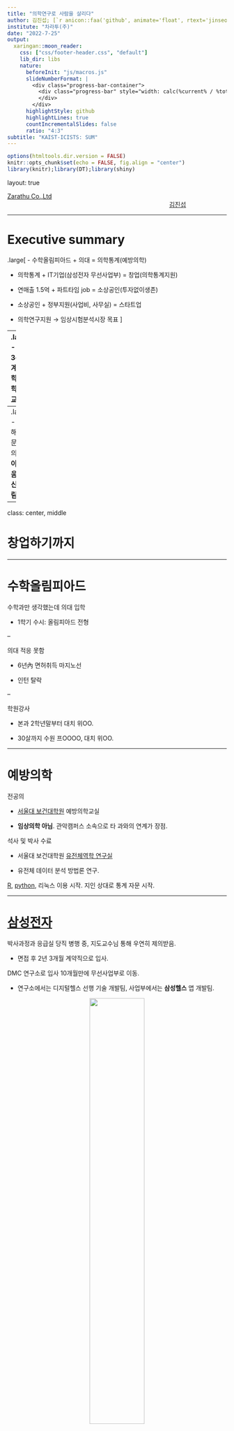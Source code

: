 ```yaml
---
title: "의학연구로 사람을 살리다"
author: 김진섭; [`r anicon::faa('github', animate='float', rtext='jinseob2kim')`](https://openstat.ai)
institute: "차라투(주)"
date: "2022-7-25"
output:
  xaringan::moon_reader:
    css: ["css/footer-header.css", "default"]
    lib_dir: libs
    nature:
      beforeInit: "js/macros.js"
      slideNumberFormat: |
        <div class="progress-bar-container">
          <div class="progress-bar" style="width: calc(%current% / %total% * 100%);">
          </div>
        </div>
      highlightStyle: github
      highlightLines: true
      countIncrementalSlides: false
      ratio: "4:3" 
subtitle: "KAIST-ICISTS: SUM"
---
```


```r
options(htmltools.dir.version = FALSE)
knitr::opts_chunk$set(echo = FALSE, fig.align = "center")
library(knitr);library(DT);library(shiny)
```


layout: true

<div class="my-footer"><span><a href="https://www.zarathu.com">Zarathu Co.,Ltd</a>   
&emsp;&emsp;&emsp;&emsp;&emsp;&emsp;&emsp;&emsp;&emsp;&emsp;&emsp;&emsp;&emsp;
&emsp;&emsp;&emsp;&emsp;&emsp;&emsp;&emsp;&emsp;&emsp;&emsp;&emsp;&emsp;&emsp;
<a href="https://github.com/jinseob2kim">김진섭</a></span></div> 


---

# Executive summary

.large[
- 수학올림피아드 + 의대 = 의학통계(예방의학)

- 의학통계 + IT기업(삼성전자 무선사업부) = 창업(의학통계지원)

- 연매출 1.5억 + 파트타임 job = 소상공인(투자없이생존)

- 소상공인 + 정부지원(사업비, 사무실) = 스타트업

- 의학연구지원 $\rightarrow$ 임상시험분석시장 목표
]

--
.large[
- 천하3분지계: 법학, 의학, 종교

- 사람을 살리고 널리 인간을 이롭게하는 **홍익인간**

- 김옥균, 맹상군, 유비
]
 
--
.large[
- 문제해결 $\rightarrow$ 문제정의 $\rightarrow$ **아름다움** $\rightarrow$ **신내림**
]



---
class: center, middle


# 창업하기까지 

---

# 수학올림피아드 

수학과만 생각했는데 의대 입학 

- 1학기 수시: 올림피아드 전형 

--

의대 적응 못함

- 6년內 면허취득 마지노선

- 인턴 탈락

--

학원강사 

- 본과 2학년말부터 대치 위OO.

- 30살까지 수원 프OOOO, 대치 위OO. 



---

# 예방의학

전공의 

- [서울대 보건대학원](http://health.snu.ac.kr/node/104) 예방의학교실 

- **임상의학 아님**. 관악캠퍼스 소속으로 타 과와의 연계가 장점. 


석사 및 박사 수료

- 서울대 보건대학원 [유전체역학 연구실](http://snugepi.snu.ac.kr/) 

- 유전체 데이터 분석 방법론 연구.


[R](https://www.r-project.org/), [python](https://www.python.org/), 리눅스 이용 시작. 지인 상대로 통계 자문 시작. 

---

# [삼성전자](http://health.chosun.com/news/dailynews_view.jsp?mn_idx=165897) 

박사과정과 응급실 당직 병행 중, 지도교수님 통해 우연히 제의받음.

- 면접 후 2년 3개월 계약직으로 입사. 

DMC 연구소로 입사 10개월만에 무선사업부로 이동. 

- 연구소에서는 디지털헬스 선행 기술 개발팀, 사업부에서는 **삼성헬스** 앱 개발팀.


<center>
<a href="https://newsimg.sedaily.com/2018/08/05/1S38RAKVMO_1.jpg/"><img src="https://newsimg.sedaily.com/2018/08/05/1S38RAKVMO_1.jpg" width=50%></a>
</center>

---

# 삼성전자에서 만난 의사.
.large[
- 중앙의대卒, 진단검사의학 전문의, 現 근무

- 연세의대 03학번(WELT 대표), 인턴中 무선사업부 입사, 사내벤처 1호.

- 美 소아과 의사
]

---

# 사내벤처 C-lab
.large[
사내 우수 아이디어 선발, 1년 과제 진행後 스핀오프 결정. 
]

.center[
![](http://img.hankyung.com/photo/201808/AA.17477376.1.jpg)
]

거북목관리 안경테, 1day 통계지원 서비스로 지원했으나 광탈.




---

# 퇴사 

.large[
2년차 중반 퇴사 결심. 

- 한국수력원자력 탈락. 

- 한국투자파트너스, 스틱인베스트먼트 VC 탈락. 


의료 쪽 일을 병행하며 의대 입시컨설팅에 도전하기로 함. 
]

--

.large[
의대 입시 컨설팅은 시작도 못함, 박사과정을 마치기로 결정. 
]

---

# 박사과정 

.large[
물리학에 빠짐. 일반상대성이론과 양자역학에 감명받음. 

- 이론연구자가 되기로 결심하고 통계이론 논문을 작성. 

- 해외 논문 게재 실패. 박사 학위도 어려움.

- 결국 자체 [블로그](https://blog.zarathu.com/posts/2018-11-08-mdlm/)에 게재.
]

---

# 법인설립 

연구는 안되는데 창업 공모전은 선정되기 시작.

- ['18년 창업선도대학 (예비)창업팀](https://www.k-startup.go.kr/homepage/businessManage/businessManageFunction.do?sid=111&itemSeq=1060): 블록체인 기반 유전체-건강 빅데이터 구축 및 정밀 의학 솔루션. 

- [심평원, 보험공단 주최 보건의료빅데이터를 활용한 창업아이디어 공모전](http://www.hira.or.kr/bbsDummy.do?brdBltNo=9598&brdScnBltNo=4&pageIndex=1&pgmid=HIRAA020041000100): 맞춤형 의학연구 애플리케이션

--

창업하기로 결심, 블록체인은 엄두가 나지 않음.

- 배운게 도둑질, 원래 하던 통계지원을 하기로 결정하고 1인 법인 설립.

- 처음엔 선배, 동기들과 그들의 지인들이 주 고객. 

- 現 맞춤형/공개 통계웹, 통계컨설팅, 공공빅데이터 분석이 주 업무


---

class: center, middle


# 창업 후 ~ 現 


---
# 맞춤형 통계웹

![](ss.png)
---
# [공개 통계웹](https://openstat.ai) 

![](https://blog.zarathu.com/posts/2018-11-24-basic-biostatistics/app.gif)


---
# 주요 계약 


- 대한심혈관중재학회 [COBIS III 레지스트리](https://clinicaltrials.gov/ct2/show/NCT03068494) 분석: [추가계약](http://pf.kakao.com/_XsuxgC/48388190)


- 서울성모병원 [COREA-AMI II 레지스트리](https://clinicaltrials.gov/ct2/show/NCT02806102) 분석: [10개 연구 계약](http://pf.kakao.com/_XsuxgC/48043955)


- 삼성서울병원 [공통데이터모델(CDM)](http://www.feedernet.org/html/?pmode=cdmdrn) 분석: [심평원 코로나데이터](https://hira-covid19.net/) 분석 중 


- 강동성심병원 CDM 분석지원: 공단표본데이터 분석 중 


- 경기도감염병관리지원단 코로나 대시보드 with Shinykorea: [최종보고](https://shinykorea.github.io/corona-activityrecord) 


- 삼성서울병원 이식외과 육종(sarcoma) 데이터 분석: [5개 연구 계약](http://pf.kakao.com/_XsuxgC/51701089) 


- 해운대백병원 정신질환 네트워크분석: [논문 5편](http://pf.kakao.com/_XsuxgC/52664370) 게재


- 성균관의대 환경역학연구실 [미세먼지 대시보드](http://pf.kakao.com/_XsuxgC/43627405)


- [삼성서울병원 정신과 통계자문계약](http://pf.kakao.com/_XsuxgC/55192190)

- [서울대병원 순환기내과 통계자문계약](http://pf.kakao.com/_XsuxgC/55577702)

---
# 주요 논문 성과 

.large[
SCI 논문 200건 지원
]
<center>
<img src="paper.jpg" width=80%></a>
</center>



---
# 정부지원사업 선정

<center>
<img src="gv.jpg" width=100%></a>
</center>


---
# 22년 IITP 연구개발과제 선정 

.large[
2년 10.5억 with 앤틀러, 파이디지털헬스케어
]
<center>
<img src="http://k.kakaocdn.net/dn/bsgueW/btrzkqLQ3H2/qQBLFHw769HWkRJyeRWRG1/img_l.jpg" width=70%></a>
</center>

---
# 22년 창업도약패키지 선정

.large[
1억
]
<center>
<img src="http://k.kakaocdn.net/dn/cQa4s2/btrESX34HXo/GJZOCzNJwzo4B4czmb2tKk/img_xl.jpg" width=50%></a>
</center>




---
class: center, middle

# 핵심기술 R 

---
# 프로그램 개발, 블로그 운영

.large[
[R](https://www.r-project.org/) packages

- [jstable](https://github.com/jinseob2kim/jstable): 논문용 테이블 만들기


- [jskm](https://github.com/jinseob2kim/jskm): 생존분석 그림 만들기


- [jsmodule](https://github.com/jinseob2kim/jsmodule): 웹에서 하는 통계분석
]

--
.large[
데이터 분석용 가상머신([docker](https://www.docker.com/) image)

- [rshiny](https://github.com/jinseob2kim/docker-rshiny): [Rstudio](https://www.rstudio.com/)와 [shiny server](https://www.rstudio.com/products/shiny/shiny-server/) 가 설치된 이미지.
]
--
.large[
[블로그](https://blog.zarathu.com/), 카카오톡 오픈채팅방- 프로그래밍 갤러리 R 유저 모임
]

---
# 80,000 다운로드

<center>
<img src="cran.png" width=80%></a>
</center>


---
# 발표: 개발환경구축
<center>
<img src="RUCK2018.jpg" width=80%></a>
</center>

---
# 발표: R패키지 개발 후기
<center>
<img src="RUCK2019.jpg" width=80%></a>
</center>


---

# 공부모임: Shiny 밋업

.large[
https://github.com/shinykorea/Meetup

- 월 1회 공부내용 공유. 30회 진행 

- 의료/유전학/축산/반도체/게임/IPTV/회계 등 다양한 분야 사람들이 모임. 

- **경기도 코로나 대시보드 공동작업**

- 21년 공개SW기반 **커뮤니티** 지원사업, **韓中日 공개SW** 국제협력 강화 TASK 선정


]


---
# 경기도 코로나 [병상관리 대시보드](https://github.com/shinykorea/corona-sickbed)

![](https://shinykorea.github.io/corona-activityrecord/d1.png)



---
# 프로그래밍갤러리 R 유저모임

.large[
디시인사이드 프로그래밍 갤러리 고정닉 활동: **[조선니체](https://gallog.dcinside.com/jinseob2kim)**

카카오톡 오픈채팅방 운영: 정모 2회
]

<center>
<img src="kakao_open.jpg" width=25%></a>
</center>


---

class: center, middle


# 꿈

---
# 지금만으로도 행복

.large[
- 수학 적성 살리면서 일할 수 있어서 행복

- 사람을 살리는 일이어서 행복 

- 연구지원하며 동기, 선후배, 교수님 많이 만날 수 있어 행복

- R을 매개로 의학 외 다양한 분야 사람들과 교류할 수 있어 행복

- 학원강사 본능도 만족시킬 수 있어 행복
]


---
# 바이오헬스 규제과학과

.large[
겸임교수로 [R빅데이터분석](https://github.com/jinseob2kim/R-skku-biohrs) 3학점 강의(월 19-21시)
]

<center>
<a href="https://github.com/jinseob2kim/R-skku-biohrs"><img src="lecture.png" width=80%></a>
</center>





---
# [SW마에스트로 멘토](https://www.swmaestro.org/sw/main/contents.do?menuNo=200034)
.large[
- 과기정통부, 정보통신기획평가원 주관 SW인재양성사업

- 기술멘토 60인 선발: 23년까지 임기

<center>
<img src="https://img1.daumcdn.net/thumb/R800x0/?scode=mtistory2&fname=https%3A%2F%2Fblog.kakaocdn.net%2Fdn%2FdDeAvB%2FbtrqOgDFlcX%2FLvib9Ieq3ftZwbAIyPMRl1%2Fimg.jpg" width=50%></a>
</center>


]


---
# 목숨바칠만한 일 

.large[
이식외과 희귀암환자 췌장절제여부 데이터
- 최악과 차악뿐인 선택지를 두고 눈물흘리는 환자들과 의료진이 떠오름 

- 나도모르게 눈물이 남.

- 의학연구자 = 어벤저스, 차라투 = 어벤저스지원
]


---
# 지금 목표 

.large[
분석지원

- 심평원/공단(5테라 어떻게..), 자체 의뢰데이터


IITP 과제 무사히


SW마에스트로, 인턴쉽 유망주 육성
]





---
# 단기 목표 

<center>
<img src="plans.jpg" width=100%></a>
</center>


---
# 장기 목표

<center>
<img src="planl.jpg" width=100%></a>
</center>



---
# Load to 天下

<center>
<img src="vv.jpg" width=100%></a>
</center>

---
# 롤모델

<center>
<img src="roll.jpg" width=100%></a>
</center>


---
# 수학에 대한 생각

.large[
- 난제해결(~20대): 페르마 마지막, 푸앵카레추측, 괴델불완전성

- 문제정의(30대초): 타니야마-시무라, 써스턴 기하화 추측, 힐베르트 23문제

- 아름다움(現): 갈루아 군, 파인만 다이어그램 

- 신내림(꿈): 라마누잔 
]

<center>
<img src="ss.jpg" width=50%></a>
</center>

> 나마기리 여신으로부터 수식에 대한 계시를 받았다

---
# 수학에 대한 생각(2)

.large[
- 10대: 유일한 진실이다. 물리하면 더럽혀지는거다!

- 20대: 통계는 가짜수학이다. 허나 의대에선 이것밖에..

- 30대: 수학은 세계관이다 $0.999... = 1$ 일수도 아닐수도, 아름다운것이 선택받는다

]

[2+2=4 강요는 인종차별적? 수학 꼴찌권 미국은 지금 이런 논쟁 중](https://www.chosun.com/international/us/2021/11/09/DHP6ZKS2WFCVTL7TJVJPRPCD4U/)


---
# 비즈니스에 대한 생각

.large[
- 문제해결: 통계지원요청 도와준다

- 문제정의(現): 쉽게 분석할 수 있어야

- 아름다움(목표)

- 신내림(과연..)

]

---
# 의료/헬스케어에서 의사란?

.large[
劉(유) 씨
- 삼국지 유비: 한황실 재건 명분, 유황숙 대접, 천하통일까지? 

- 서울의대: 유방 직계후손?

]



---

# Executive summary

.large[
- 수학올림피아드 + 의대 = 의학통계(예방의학)

- 의학통계 + IT기업(삼성전자 무선사업부) = 창업(의학통계지원)

- 연매출 1.5억 + 파트타임 job = 소상공인(투자없이생존)

- 소상공인 + 정부지원(사업비, 사무실) = 스타트업

- 의학연구지원 $\rightarrow$ 임상시험분석시장 목표

- 천하3분지계: 법학, 의학, 종교

- 사람을 살리고 널리 인간을 이롭게하는 **홍익인간**

- 김옥균, 맹상군, 유비

- 문제해결 $\rightarrow$ 문제정의 $\rightarrow$ **아름다움** $\rightarrow$ **신내림**
]





---
class: center, middle

# END
